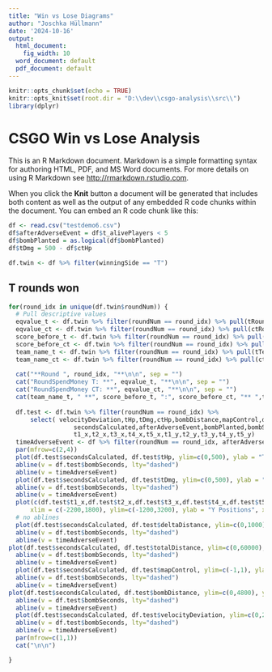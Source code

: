 ```yaml
---
title: "Win vs Lose Diagrams"
author: "Joschka Hüllmann"
date: '2024-10-16'
output:
  html_document:
    fig_width: 10
  word_document: default
  pdf_document: default
---
```


```r
knitr::opts_chunk$set(echo = TRUE)
knitr::opts_knit$set(root.dir = "D:\\dev\\csgo-analysis\\src\\")
library(dplyr)
```

# CSGO Win vs Lose Analysis

This is an R Markdown document. Markdown is a simple formatting syntax for authoring HTML, PDF, and MS Word documents. For more details on using R Markdown see <http://rmarkdown.rstudio.com>.

When you click the **Knit** button a document will be generated that includes both content as well as the output of any embedded R code chunks within the document. You can embed an R code chunk like this:

```r
df <- read.csv("testdemo6.csv")
df$afterAdverseEvent = df$t_alivePlayers < 5
df$bombPlanted = as.logical(df$bombPlanted)
df$tDmg = 500 - df$ctHp

df.twin <- df %>% filter(winningSide == "T")

```


## T rounds won

```r

for(round_idx in unique(df.twin$roundNum)) {
  # Pull descriptive values
  eqvalue_t <- df.twin %>% filter(roundNum == round_idx) %>% pull(tRoundSpendMoney) %>% first()
  eqvalue_ct <- df.twin %>% filter(roundNum == round_idx) %>% pull(ctRoundSpendMoney) %>% first()
  score_before_t <- df.twin %>% filter(roundNum == round_idx) %>% pull(tScore) %>% first()
  score_before_ct <- df.twin %>% filter(roundNum == round_idx) %>% pull(ctScore) %>% first()
  team_name_t <- df.twin %>% filter(roundNum == round_idx) %>% pull(tTeam) %>% first()
  team_name_ct <- df.twin %>% filter(roundNum == round_idx) %>% pull(ctTeam) %>% first()
  
  cat("**Round ", round_idx, "**\n\n", sep = "")
  cat("RoundSpendMoney T: **", eqvalue_t, "**\n\n", sep = "")
  cat("RoundSpendMoney CT: **", eqvalue_ct, "**\n\n", sep = "")
  cat(team_name_t, " **", score_before_t, ":", score_before_ct, "** ",team_name_ct,"\n\n", sep = "")
  
  df.test <- df.twin %>% filter(roundNum == round_idx) %>%
	  select( velocityDeviation,tHp,tDmg,ctHp,bombDistance,mapControl,deltaDistance,totalDistance,
			      secondsCalculated,afterAdverseEvent,bombPlanted,bombSeconds,
			      t1_x,t2_x,t3_x,t4_x,t5_x,t1_y,t2_y,t3_y,t4_y,t5_y)
  timeAdverseEvent <- df %>% filter(roundNum == round_idx, afterAdverseEvent == TRUE) %>% pull(secondsCalculated) %>% first()
  par(mfrow=c(2,4))
  plot(df.test$secondsCalculated, df.test$tHp, ylim=c(0,500), ylab = "Team T HP", xlab = "Seconds", col = rgb(df.test$afterAdverseEvent,0,df.test$bombPlanted))
  abline(v = df.test$bombSeconds, lty="dashed")
  abline(v = timeAdverseEvent)
  plot(df.test$secondsCalculated, df.test$tDmg, ylim=c(0,500), ylab = "Team T Damage", xlab = "Seconds", col = rgb(df.test$afterAdverseEvent,0,df.test$bombPlanted))
  abline(v = df.test$bombSeconds, lty="dashed")
  abline(v = timeAdverseEvent)
  plot(c(df.test$t1_x,df.test$t2_x,df.test$t3_x,df.test$t4_x,df.test$t5_x), c(df.test$t1_y,df.test$t2_y,df.test$t3_y,df.test$t4_y,df.test$t5_y),
	  xlim = c(-2200,1800), ylim=c(-1200,3200), ylab = "Y Positions", xlab = "X Positions", col = rgb(df.test$afterAdverseEvent,0,df.test$bombPlanted))
  # no ablines
  plot(df.test$secondsCalculated, df.test$deltaDistance, ylim=c(0,1000), ylab = "Team T Delta Distance", xlab = "Seconds", col = rgb(df.test$afterAdverseEvent,0,df.test$bombPlanted))
  abline(v = df.test$bombSeconds, lty="dashed")
  abline(v = timeAdverseEvent)
plot(df.test$secondsCalculated, df.test$totalDistance, ylim=c(0,60000), ylab = "Team T Total Distance", xlab = "Seconds", col = rgb(  df.test$afterAdverseEvent,0,df.test$bombPlanted))
  abline(v = df.test$bombSeconds, lty="dashed")
  abline(v = timeAdverseEvent)
  plot(df.test$secondsCalculated, df.test$mapControl, ylim=c(-1,1), ylab = "Map Control", xlab = "Seconds", col = rgb(df.test$afterAdverseEvent,0,df.test$bombPlanted))
  abline(v = df.test$bombSeconds, lty="dashed")
  abline(v = timeAdverseEvent)
plot(df.test$secondsCalculated, df.test$bombDistance, ylim=c(0,4800), ylab = "Distance Bomb to Bombsite", xlab = "Seconds", col = rgb(  df.test$afterAdverseEvent,0,df.test$bombPlanted))
  abline(v = df.test$bombSeconds, lty="dashed")
  abline(v = timeAdverseEvent)
  plot(df.test$secondsCalculated, df.test$velocityDeviation, ylim=c(0,210), ylab = "Velocity Deviation", xlab = "Seconds", col = rgb(df.test$afterAdverseEvent,0,df.test$bombPlanted))
  abline(v = df.test$bombSeconds, lty="dashed")
  abline(v = timeAdverseEvent)
  par(mfrow=c(1,1))
  cat("\n\n")

}
```

